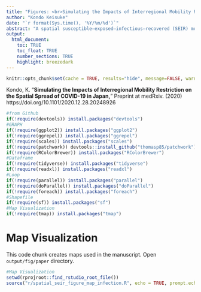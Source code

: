 ```yaml
---
title: "Figures: <br>Simulating the Impacts of Interregional Mobility Restriction on the Spatial Spread of COVID-19 in Japan"
author: "Kondo Keisuke"
date: "`r format(Sys.time(), '%Y/%m/%d')`"
abstract: "A spatial susceptible–exposed–infectious–recovered (SEIR) model is developed to analyze the effects of interregional mobility on the spatial spread of the coronavirus disease 2019 (COVID-19) outbreak in Japan. National and local governments have requested that residents refrain from traveling between 47 prefectures during the state of emergency. However, the extent to which restricting the interregional mobility prevented infection expansion is unclear. The spatial SEIR model describes the spatial spread pattern of COVID-19 infection when people commute or travel to a prefecture in the daytime and return to their residential prefecture at night. It is assumed that people are exposed to an infection risk during their daytime activities. The spatial spread of COVID-19 infection is simulated by integrating the interregional mobility data. According to the simulation results, interregional mobility restrictions can prevent the geographical expansion of an infection. On the other hand, in prefectures with many infectious individuals, residents are exposed to higher infection risk when their mobility is restricted. The simulation results also show that interregional mobility restrictions play a limited role in reducing the total number of infected individuals in Japan, suggesting that other non-pharmaceutical interventions should be combined to reduce the epidemic size."
output: 
  html_document:
    toc: TRUE
    toc_float: TRUE
    number_sections: TRUE
    highlight: breezedark
---
```


<style>
img.float-left { float: left; }
</style>

```r
knitr::opts_chunk$set(cache = TRUE, results="hide", message=FALSE, warning=FALSE)
```

<div class="alert alert-info">
Kondo, K. "<b>Simulating the Impacts of Interregional Mobility Restriction on the Spatial Spread of COVID-19 in Japan,</b>" Preprint at medRxiv. (2020) <br>
https://doi.org/10.1101/2020.12.28.20248926
</div>


```r
#from Github
if(!require(devtools)) install.packages("devtools")
#GRAPH
if(!require(ggplot2)) install.packages("ggplot2")
if(!require(ggrepel)) install.packages("ggrepel")
if(!require(scales)) install.packages("scales")
if(!require(patchwork)) devtools::install_github("thomasp85/patchwork")
if(!require(RColorBrewer)) install.packages("RColorBrewer")
#Dataframe
if(!require(tidyverse)) install.packages("tidyverse")
if(!require(readxl)) install.packages("readxl")
#Loop
if(!require(parallel)) install.packages("parallel")
if(!require(doParallel)) install.packages("doParallel")
if(!require(foreach)) install.packages("foreach")
#Shapefile
if(!require(sf)) install.packages("sf")
#Map Visualization
if(!require(tmap)) install.packages("tmap")
```


# Map Visualization

This code chunk creates maps used in the manuscript. Open `output/fig/paper` directory.

```r
#Map Visualization
setwd(rprojroot::find_rstudio_root_file())
source("r/spatial_seir_figure_map_infection.R", echo = TRUE, prompt.echo = "")
```

